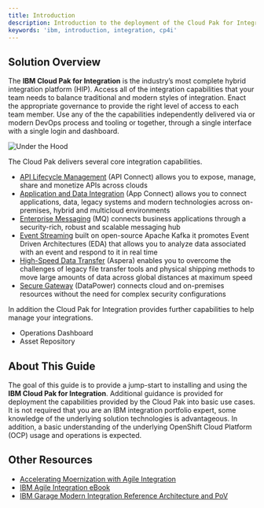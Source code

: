 ```yaml
---
title: Introduction
description: Introduction to the deployment of the Cloud Pak for Integration
keywords: 'ibm, introduction, integration, cp4i'
---
```


## Solution Overview

The **IBM Cloud Pak for Integration** is the industry’s most complete hybrid integration platform (HIP). Access all of the integration capabilities that your team needs to balance traditional and modern styles of integration. Enact the appropriate governance to provide the right level of access to each team member. Use any of the the capabilities independently delivered via or modern DevOps process and tooling or together, through a single interface with a single login and dashboard.

![Under the Hood](hood.jpeg)

The Cloud Pak delivers several core integration capabilities.

- [API Lifecycle Management](https://www.ibm.com/cloud/cloud-pak-for-integration/api-lifecycle-management) (API Connect) allows you to expose, manage, share and monetize APIs across clouds
- [Application and Data Integration](https://www.ibm.com/cloud/cloud-pak-for-integration/application-and-data-integration) (App Connect) allows you to connect applications, data, legacy systems and modern technologies across on-premises, hybrid and multicloud environments
- [Enterprise Messaging](https://www.ibm.com/cloud/cloud-pak-for-integration/enterprise-messaging) (MQ) connects business applications through a security-rich, robust and scalable messaging hub
- [Event Streaming](https://www.ibm.com/cloud/cloud-pak-for-integration/event-streaming) built on open-source Apache Kafka it promotes Event Driven Architectures (EDA) that allows you to analyze data associated with an event and respond to it in real time
- [High-Speed Data Transfer](https://www.ibm.com/cloud/cloud-pak-for-integration/high-speed-data-transfer) (Aspera) enables you to overcome the challenges of legacy file transfer tools and physical shipping methods to move large amounts of data across global distances at maximum speed
- [Secure Gateway](https://www.ibm.com/cloud/cloud-pak-for-integration/secure-gateway) (DataPower) connects cloud and on-premises resources without the need for complex security configurations

In addition the Cloud Pak for Integration provides further capabilities to help manage your integrations.

- Operations Dashboard
- Asset Repository

## About This Guide

The goal of this guide is to provide a jump-start to installing and using the **IBM Cloud Pak for Integration**.  Additional guidance is provided for deployment the capabilities provided by the Cloud Pak into basic use cases.  It is not required that you are an IBM integration portfolio expert, some knowledge of the underlying solution technologies is advantageous.  In addition, a basic understanding of the underlying OpenShift Cloud Platform (OCP) usage and operations is expected.

## Other Resources

* <a href="http://www.redbooks.ibm.com/abstracts/sg248452.html?Open">Accelerating Moernization with Agile Integration</a>
* <a href="https://www.ibm.com/downloads/cas/W5GG13RN">IBM Agile Integration eBook</a>
* <a href="https://www.ibm.com/cloud/architecture/architectures/modern-integration/">IBM Garage Modern Integration Reference Architecture and PoV</a>

